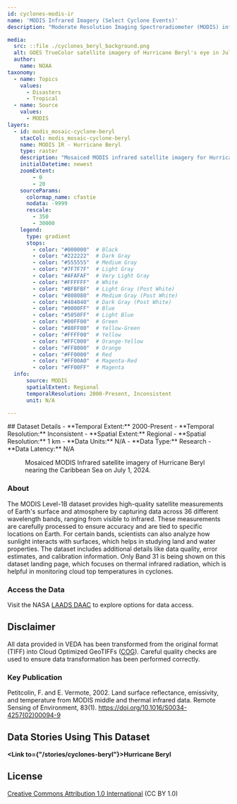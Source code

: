 ```yaml
---
id: cyclones-modis-ir
name: 'MODIS Infrared Imagery (Select Cyclone Events)'
description: "Moderate Resolution Imaging Spectroradiometer (MODIS) infrared satellite imagery for select cyclone events."

media:
  src: ::file ./cyclones_beryl_background.png
  alt: GOES TrueColor satellite imagery of Hurricane Beryl's eye in July of 2024.
  author: 
    name: NOAA 
taxonomy:
  - name: Topics
    values:
      - Disasters
      - Tropical
  - name: Source
    values:
      - MODIS
layers:
  - id: modis_mosaic-cyclone-beryl
    stacCol: modis_mosaic-cyclone-beryl
    name: MODIS IR - Hurricane Beryl
    type: raster
    description: "Mosaiced MODIS infrared satellite imagery for Hurricane Beryl."
    initialDatetime: newest
    zoomExtent:
        - 0
        - 20
    sourceParams:
      colormap_name: cfastie    
      nodata: -9999
      rescale:
        - 350
        - 30000
    legend:
      type: gradient
      stops:
        - color: "#000000"  # Black
        - color: "#222222"  # Dark Gray
        - color: "#555555"  # Medium Gray
        - color: "#7F7F7F"  # Light Gray
        - color: "#AFAFAF"  # Very Light Gray
        - color: "#FFFFFF"  # White
        - color: "#BFBFBF"  # Light Gray (Post White)
        - color: "#808080"  # Medium Gray (Post White)
        - color: "#404040"  # Dark Gray (Post White)
        - color: "#0000FF"  # Blue
        - color: "#5050FF"  # Light Blue
        - color: "#00FF00"  # Green
        - color: "#80FF00"  # Yellow-Green
        - color: "#FFFF00"  # Yellow
        - color: "#FFC000"  # Orange-Yellow
        - color: "#FF8000"  # Orange
        - color: "#FF0000"  # Red
        - color: "#FF00A0"  # Magenta-Red
        - color: "#FF00FF"  # Magenta
  info:
      source: MODIS
      spatialExtent: Regional
      temporalResolution: 2000-Present, Inconsistent
      unit: N/A

---
```

<Block>
  <Prose>
  ## Dataset Details
  - **Temporal Extent:** 2000-Present
  - **Temporal Resolution:** Inconsistent
  - **Spatial Extent:** Regional
  - **Spatial Resolution:** 1 km
  - **Data Units:** N/A
  - **Data Type:** Research
  - **Data Latency:** N/A
  </Prose>
<Figure>
  <Map
    center={[-62, 13.5]}
    zoom={5.25}
    datasetId='modis_mosaic-cyclone-beryl'
    layerId='modis_mosaic-cyclone-beryl'
    dateTime='2024-07-01'
  />
  <Caption
    attrAuthor='NASA'
    attrUrl='https://nasa.gov/'
  >
  Mosaiced MODIS Infrared satellite imagery of Hurricane Beryl nearing the Caribbean Sea on July 1, 2024.
  </Caption>
</Figure>
</Block>

<Block>
  <Prose>

  ### About

  The MODIS Level-1B dataset provides high-quality satellite measurements of Earth's surface and atmosphere by capturing data across 36 different wavelength bands, ranging from visible to infrared. These measurements are carefully processed to ensure accuracy and are tied to specific locations on Earth. For certain bands, scientists can also analyze how sunlight interacts with surfaces, which helps in studying land and water properties. The dataset includes additional details like data quality, error estimates, and calibration information. Only Band 31 is being shown on this dataset landing page, which focuses on thermal infrared radiation, which is helpful in monitoring cloud top temperatures in cyclones.
  </Prose>
</Block>

<Block>
  <Prose>
  
  ### Access the Data

  Visit the NASA [LAADS DAAC](https://ladsweb.modaps.eosdis.nasa.gov/search/) to explore options for data access.

  </Prose>
</Block>

<Block>
  <Prose>
  
  ## Disclaimer

  All data provided in VEDA has been transformed from the original format (TIFF) into Cloud Optimized GeoTIFFs ([COG](https://www.cogeo.org)). Careful quality checks are used to ensure data transformation has been performed correctly.  
  
  </Prose>
</Block>

<Block>
  <Prose>

  ### Key Publication
  
  Petitcolin, F. and E. Vermote, 2002. Land surface reflectance, emissivity, and temperature from MODIS middle and thermal infrared data. Remote Sensing of Environment, 83(1). https://doi.org/10.1016/S0034-4257(02)00094-9
  </Prose>
</Block>

<Block>
  <Prose>
  
  ## Data Stories Using This Dataset
  
  **<Link to={"/stories/cyclones-beryl"}>Hurricane Beryl</Link>**

  </Prose>
</Block>

<Block>
  <Prose>
  
  ## License
  
  [Creative Commons Attribution 1.0 International](https://creativecommons.org/publicdomain/zero/1.0/legalcode) (CC BY 1.0)

  </Prose>
</Block>